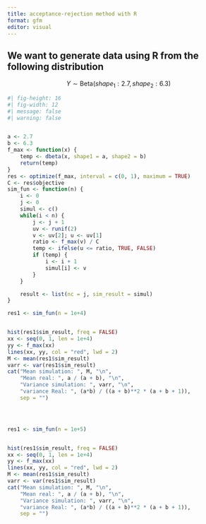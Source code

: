 ```yaml
---
title: acceptance-rejection method with R
format: gfm
editor: visual
---
```


## We want to generate data using R from the following distribution



$$
Y \sim \text{Beta}(shape_1: 2.7, shape_2: 6.3)
$$


```r
#| fig-height: 16
#| fig-width: 12
#| message: false
#| warning: false


a <- 2.7
b <- 6.3
f_max <- function(x) {
    temp <- dbeta(x, shape1 = a, shape2 = b)
    return(temp)
}
res <- optimize(f_max, interval = c(0, 1), maximum = TRUE)
C <- res$objective
sim_fun <- function(n) {
    i <- 0
    j <- 0
    simul <- c()
    while(i < n) {
        j <- j + 1
        uv <- runif(2)
        v <- uv[2]; u <- uv[1]
        ratio <- f_max(v) / C
        temp <- ifelse(u <= ratio, TRUE, FALSE)
        if (temp) {
            i <- i + 1
            simul[i] <- v
        }
    }

    result <- list(nc = j, sim_result = simul)
}

res1 <- sim_fun(n = 1e+4)


hist(res1$sim_result, freq = FALSE)
xx <- seq(0, 1, len = 1e+4)
yy <- f_max(xx)
lines(xx, yy, col = "red", lwd = 2)
M <- mean(res1$sim_result)
varr <- var(res1$sim_result)
cat("Mean simulation: ", M, "\n", 
    "Mean real: ", a / (a + b), "\n", 
    "Variance simulation: ", varr, "\n", 
    "variance Real: ", (a*b) / ((a + b)**2 * (a + b + 1)), 
    sep = "")




res1 <- sim_fun(n = 1e+5)


hist(res1$sim_result, freq = FALSE)
xx <- seq(0, 1, len = 1e+4)
yy <- f_max(xx)
lines(xx, yy, col = "red", lwd = 2)
M <- mean(res1$sim_result)
varr <- var(res1$sim_result)
cat("Mean simulation: ", M, "\n", 
    "Mean real: ", a / (a + b), "\n", 
    "Variance simulation: ", varr, "\n", 
    "variance Real: ", (a*b) / ((a + b)**2 * (a + b + 1)), 
    sep = "")



```
